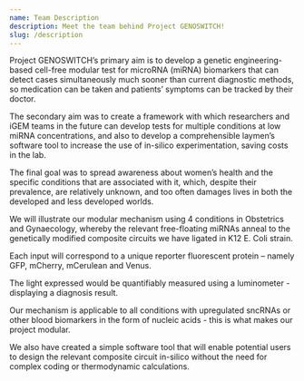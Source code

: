 ```yaml
---
name: Team Description
description: Meet the team behind Project GENOSWITCH!
slug: /description
---
```



Project GENOSWITCH’s primary aim is to develop a genetic engineering-based cell-free modular test for microRNA (miRNA) biomarkers that can detect cases simultaneously much sooner than current diagnostic methods, so medication can be taken and patients’ symptoms can be tracked by their doctor.

The secondary aim was to create a framework with which researchers and iGEM teams in the future can develop tests for multiple conditions at low miRNA concentrations, and also to develop a comprehensible laymen’s software tool to increase the use of in-silico experimentation, saving costs in the lab.

The final goal was to spread awareness about women’s health and the specific conditions that are associated with it, which, despite their prevalence, are relatively unknown, and too often damages lives in both the developed and less developed worlds.

<List>
	<Divider variant="inset" component="li" />
</List>

We will illustrate our modular mechanism using 4 conditions in Obstetrics and Gynaecology, whereby the relevant free-floating miRNAs anneal to the genetically modified composite circuits we have ligated in K12 E. Coli strain.

Each input will correspond to a unique reporter fluorescent protein – namely GFP, mCherry, mCerulean and Venus.

The light expressed would be quantifiably measured using a luminometer - displaying a diagnosis result.

Our mechanism is applicable to all conditions with upregulated sncRNAs or other blood biomarkers in the form of nucleic acids - this is what makes our project modular.

We also have created a simple software tool that will enable potential users to design the relevant composite circuit in-silico without the need for complex coding or thermodynamic calculations.
